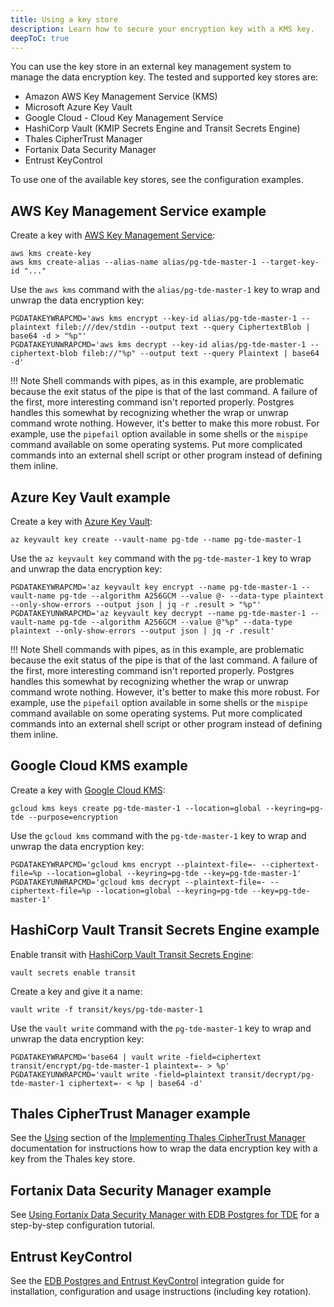 ```yaml
---
title: Using a key store
description: Learn how to secure your encryption key with a KMS key.
deepToC: true
---
```


You can use the key store in an external key management system to manage the data encryption key. The tested and supported key stores are:

- Amazon AWS Key Management Service (KMS)
- Microsoft Azure Key Vault
- Google Cloud - Cloud Key Management Service
- HashiCorp Vault (KMIP Secrets Engine and Transit Secrets Engine)
- Thales CipherTrust Manager
- Fortanix Data Security Manager
- Entrust KeyControl

To use one of the available key stores, see the configuration examples.

## AWS Key Management Service example

Create a key with [AWS Key Management Service](https://docs.aws.amazon.com/kms/):

```shell
aws kms create-key
aws kms create-alias --alias-name alias/pg-tde-master-1 --target-key-id "..."
```

Use the `aws kms` command with the `alias/pg-tde-master-1` key to wrap and unwrap the data encryption key:

```shell
PGDATAKEYWRAPCMD='aws kms encrypt --key-id alias/pg-tde-master-1 --plaintext fileb:///dev/stdin --output text --query CiphertextBlob | base64 -d > "%p"'
PGDATAKEYUNWRAPCMD='aws kms decrypt --key-id alias/pg-tde-master-1 --ciphertext-blob fileb://"%p" --output text --query Plaintext | base64 -d'
```
!!! Note
    Shell commands with pipes, as in this example, are problematic because the exit status of the pipe is that of the last command. A failure of the first, more interesting command isn't reported properly. Postgres handles this somewhat by recognizing whether the wrap or unwrap command wrote nothing. However, it's better to make this more robust. For example, use the `pipefail` option available in some shells or the `mispipe` command available on some operating systems. Put more complicated commands into an external shell script or other program instead of defining them inline.

## Azure Key Vault example

Create a key with [Azure Key Vault](https://learn.microsoft.com/en-us/azure/key-vault/):

```shell
az keyvault key create --vault-name pg-tde --name pg-tde-master-1
```

Use the `az keyvault key` command with the `pg-tde-master-1` key to wrap and unwrap the data encryption key:

```shell
PGDATAKEYWRAPCMD='az keyvault key encrypt --name pg-tde-master-1 --vault-name pg-tde --algorithm A256GCM --value @- --data-type plaintext --only-show-errors --output json | jq -r .result > "%p"'
PGDATAKEYUNWRAPCMD='az keyvault key decrypt --name pg-tde-master-1 --vault-name pg-tde --algorithm A256GCM --value @"%p" --data-type plaintext --only-show-errors --output json | jq -r .result'
```
!!! Note
    Shell commands with pipes, as in this example, are problematic because the exit status of the pipe is that of the last command. A failure of the first, more interesting command isn't reported properly. Postgres handles this somewhat by recognizing whether the wrap or unwrap command wrote nothing. However, it's better to make this more robust. For example, use the `pipefail` option available in some shells or the `mispipe` command available on some operating systems. Put more complicated commands into an external shell script or other program instead of defining them inline.

## Google Cloud KMS example

Create a key with [Google Cloud KMS](https://cloud.google.com/kms/docs):

```shell
gcloud kms keys create pg-tde-master-1 --location=global --keyring=pg-tde --purpose=encryption
```

Use the `gcloud kms` command with the `pg-tde-master-1` key to wrap and unwrap the data encryption key:

```shell
PGDATAKEYWRAPCMD='gcloud kms encrypt --plaintext-file=- --ciphertext-file=%p --location=global --keyring=pg-tde --key=pg-tde-master-1'
PGDATAKEYUNWRAPCMD='gcloud kms decrypt --plaintext-file=- --ciphertext-file=%p --location=global --keyring=pg-tde --key=pg-tde-master-1'
```

## HashiCorp Vault Transit Secrets Engine example

Enable transit with [HashiCorp Vault Transit Secrets Engine](https://developer.hashicorp.com/vault/docs):

```shell
vault secrets enable transit
```

Create a key and give it a name:

```shell
vault write -f transit/keys/pg-tde-master-1
```

Use the `vault write` command with the `pg-tde-master-1` key to wrap and unwrap the data encryption key:

```
PGDATAKEYWRAPCMD='base64 | vault write -field=ciphertext transit/encrypt/pg-tde-master-1 plaintext=- > %p'
PGDATAKEYUNWRAPCMD='vault write -field=plaintext transit/decrypt/pg-tde-master-1 ciphertext=- < %p | base64 -d'
```

## Thales CipherTrust Manager example 

See the [Using](/partner_docs/ThalesCipherTrustManager/05-UsingThalesCipherTrustManager/) section of the [Implementing Thales CipherTrust Manager](/partner_docs/ThalesCipherTrustManager/) documentation for instructions how to wrap the data encryption key with a key from the Thales key store.

## Fortanix Data Security Manager example 

See [Using Fortanix Data Security Manager with EDB Postgres for TDE](https://support.fortanix.com/docs/using-fortanix-data-security-manager-with-edb-postgres-for-tde) for a step-by-step configuration tutorial.

## Entrust KeyControl 

See the [EDB Postgres and Entrust KeyControl](https://www.entrust.com/sites/default/files/2024-03/edb-postgres-and-entrust-keycontrol-ig.pdf) integration guide for installation, configuration and usage instructions (including key rotation).